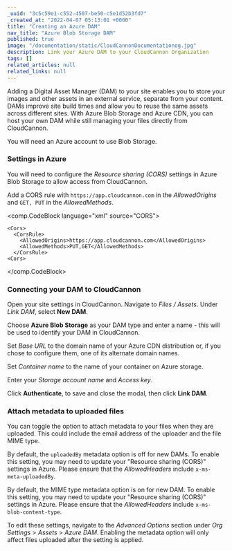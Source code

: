 ```yaml
---
_uuid: "3c5c59e1-c552-4507-be50-c5e1d52b3fd7"
_created_at: "2022-04-07 05:13:01 +0000"
title: "Creating an Azure DAM"
nav_title: "Azure Blob Storage DAM"
published: true
image: "/documentation/static/CloudCannonDocumentationog.jpg"
description: Link your Azure DAM to your CloudCannon Organization
tags: []
related_articles: null
related_links: null
---
```


Adding a Digital Asset Manager (DAM) to your site enables you to store your images and other assets in an external service, separate from your content. DAMs improve site build times and allow you to reuse the same assets across different sites. With Azure Blob Storage and Azure CDN, you can host your own DAM while still managing your files directly from CloudCannon.

You will need an Azure account to use Blob Storage.

### Settings in Azure

You will need to configure the *Resource sharing (CORS)* settings in Azure Blob Storage to allow access from CloudCannon.

Add a CORS rule with `https://app.cloudcannon.com` in the *AllowedOrigins* and `GET, PUT` in the *AllowedMethods*.

<comp.CodeBlock language="xml" source="CORS">
```
<Cors>
  <CorsRule>  
    <AllowedOrigins>https://app.cloudcannon.com</AllowedOrigins>  
    <AllowedMethods>PUT,GET</AllowedMethods>  
  </CorsRule>  
<Cors>  
```
</comp.CodeBlock>

### Connecting your DAM to CloudCannon

Open your site settings in CloudCannon. Navigate to *Files* */* *Assets*. Under *Link DAM*, select **New DAM**.

Choose **Azure Blob Storage** as your DAM type and enter a name - this will be used to identify your DAM in CloudCannon.

Set *Base URL* to the domain name of your Azure CDN distribution or, if you chose to configure them, one of its alternate domain names.

Set *Container name* to the name of your container on Azure storage.

Enter your *Storage account name* and *Access key*.

Click **Authenticate**, to save and close the modal, then click **Link DAM**.

### Attach metadata to uploaded files

You can toggle the option to attach metadata to your files when they are uploaded. This could include the email address of the uploader and the file MIME type.

By default, the `uploadedBy` metadata option is off for new DAMs. To enable this setting, you may need to update your "Resource sharing (CORS)" settings in Azure. Please ensure that the *AllowedHeaders* include `x-ms-meta-uploadedBy`.

By default, the MIME type metadata option is on for new DAM. To enable this setting, you may need to update your "Resource sharing (CORS)" settings in Azure. Please ensure that the *AllowedHeaders* include `x-ms-blob-content-type`.

To edit these settings, navigate to the _Advanced Options_ section under _Org Settings_ > _Assets_ > _Azure DAM_. Enabling the metadata option will only affect files uploaded after the setting is applied. 

